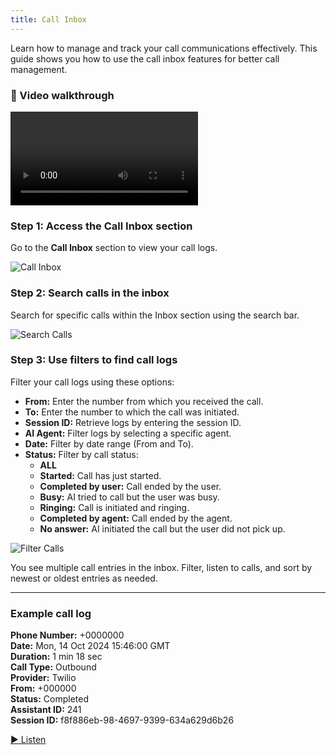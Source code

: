 ```yaml
---
title: Call Inbox
---
```


Learn how to manage and track your call communications effectively. This guide shows you how to use the call inbox features for better call management.

### 🎥 Video walkthrough

<div class="card-video">
  <video src="https://storage.googleapis.com/helpsessionvideos/Contactswing/Videos/voicelog.mp4" autoplay playsinline controls title="Call Inbox Video"></video>
</div>

### Step 1: Access the Call Inbox section

Go to the **Call Inbox** section to view your call logs.

<img src="https://storage.googleapis.com/helpsessionvideos/Contactswing/images/calll.jpg" alt="Call Inbox" />

### Step 2: Search calls in the inbox

Search for specific calls within the Inbox section using the search bar.

<img src="https://storage.googleapis.com/helpsessionvideos/Contactswing/images/search.jpg" alt="Search Calls" />

### Step 3: Use filters to find call logs

Filter your call logs using these options:

- **From:** Enter the number from which you received the call.
- **To:** Enter the number to which the call was initiated.
- **Session ID:** Retrieve logs by entering the session ID.
- **AI Agent:** Filter logs by selecting a specific agent.
- **Date:** Filter by date range (From and To).
- **Status:** Filter by call status:
  - **ALL**
  - **Started:** Call has just started.
  - **Completed by user:** Call ended by the user.
  - **Busy:** AI tried to call but the user was busy.
  - **Ringing:** Call is initiated and ringing.
  - **Completed by agent:** Call ended by the agent.
  - **No answer:** AI initiated the call but the user did not pick up.

<img src="https://storage.googleapis.com/helpsessionvideos/Contactswing/images/filter.jpg" alt="Filter Calls" />

You see multiple call entries in the inbox. Filter, listen to calls, and sort by newest or oldest entries as needed.

---

### Example call log

**Phone Number:** +0000000  
**Date:** Mon, 14 Oct 2024 15:46:00 GMT  
**Duration:** 1 min 18 sec  
**Call Type:** Outbound  
**Provider:** Twilio  
**From:** +000000  
**Status:** Completed  
**Assistant ID:** 241  
**Session ID:** f8f886eb-98-4697-9399-634a629d6b26

[▶️ Listen](#)
